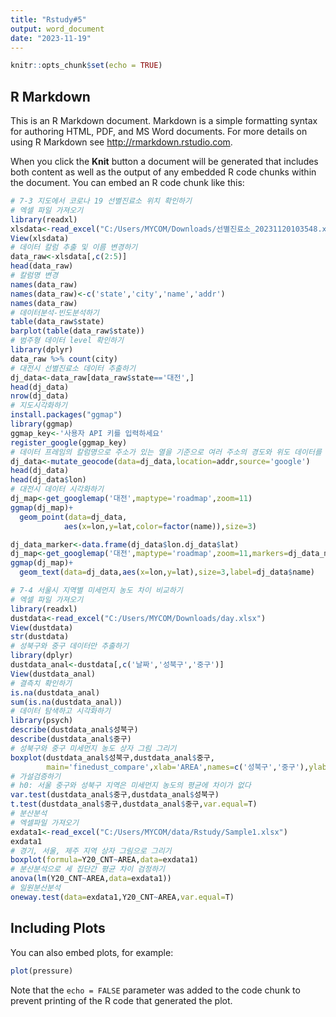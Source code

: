 ---
title: "Rstudy#5"
output: word_document
date: "2023-11-19"
---

```{r setup, include=FALSE}
knitr::opts_chunk$set(echo = TRUE)
```

## R Markdown

This is an R Markdown document. Markdown is a simple formatting syntax for authoring HTML, PDF, and MS Word documents. For more details on using R Markdown see <http://rmarkdown.rstudio.com>.

When you click the **Knit** button a document will be generated that includes both content as well as the output of any embedded R code chunks within the document. You can embed an R code chunk like this:

```{r}
# 7-3 지도에서 코로나 19 선별진료소 위치 확인하기
# 엑셀 파일 가져오기
library(readxl)
xlsdata<-read_excel("C:/Users/MYCOM/Downloads/선별진료소_20231120103548.xls")
View(xlsdata)
# 데이터 칼럼 추출 및 이름 변경하기
data_raw<-xlsdata[,c(2:5)]
head(data_raw)
# 칼럼명 변경
names(data_raw)
names(data_raw)<-c('state','city','name','addr')
names(data_raw)
# 데이터분석-빈도분석하기
table(data_raw$state)
barplot(table(data_raw$state))
# 범주형 데이터 level 확인하기
library(dplyr)
data_raw %>% count(city)
# 대전시 선별진료소 데이터 추출하기
dj_data<-data_raw[data_raw$state=='대전',]
head(dj_data)
nrow(dj_data)
# 지도시각화하기
install.packages("ggmap")
library(ggmap)
ggmap_key<-'사용자 API 키를 입력하세요'
register_google(ggmap_key)
# 데이터 프레임의 칼럼명으로 주소가 있는 열을 기준으로 여러 주소의 경도와 위도 데이터를 한번에 가져올 수 있음
dj_data<-mutate_geocode(data=dj_data,location=addr,source='google')
head(dj_data)
head(dj_data$lon)
# 대전시 데이터 시각화하기
dj_map<-get_googlemap('대전',maptype='roadmap',zoom=11)
ggmap(dj_map)+
  geom_point(data=dj_data,
            aes(x=lon,y=lat,color=factor(name)),size=3)

dj_data_marker<-data.frame(dj_data$lon.dj_data$lat)
dj_map<-get_googlemap('대전',maptype='roadmap',zoom=11,markers=dj_data_marker)
ggmap(dj_map)+
  geom_text(data=dj_data,aes(x=lon,y=lat),size=3,label=dj_data$name)
```


```{r}
# 7-4 서울시 지역별 미세먼지 농도 차이 비교하기
# 엑셀 파일 가져오기
library(readxl)
dustdata<-read_excel("C:/Users/MYCOM/Downloads/day.xlsx")
View(dustdata)
str(dustdata)
# 성북구와 중구 데이터만 추출하기
library(dplyr)
dustdata_anal<-dustdata[,c('날짜','성북구','중구')]
View(dustdata_anal)
# 결측치 확인하기
is.na(dustdata_anal)
sum(is.na(dustdata_anal))
# 데이터 탐색하고 시각화하기
library(psych)
describe(dustdata_anal$성북구)
describe(dustdata_anal$중구)
# 성북구와 중구 미세먼지 농도 상자 그림 그리기
boxplot(dustdata_anal$성북구,dustdata_anal$중구,
        main='finedust_compare',xlab='AREA',names=c('성북구','중구'),ylab='FINEDUST_PM',col=c('blue','green'))
# 가설검증하기
# h0: 서울 중구와 성북구 지역은 미세먼지 농도의 평균에 차이가 없다
var.test(dustdata_anal$중구,dustdata_anal$성북구)
t.test(dustdata_anal$중구,dustdata_anal$중구,var.equal=T)
# 분산분석
# 엑셀파일 가져오기
exdata1<-read_excel("C:/Users/MYCOM/data/Rstudy/Sample1.xlsx")
exdata1
# 경기, 서울, 제주 지역 상자 그림으로 그리기
boxplot(formula=Y20_CNT~AREA,data=exdata1)
# 분산분석으로 세 집단간 평균 차이 검정하기
anova(lm(Y20_CNT~AREA,data=exdata1))
# 일원분산분석
oneway.test(data=exdata1,Y20_CNT~AREA,var.equal=T)

```

## Including Plots

You can also embed plots, for example:

```{r pressure, echo=FALSE}
plot(pressure)
```

Note that the `echo = FALSE` parameter was added to the code chunk to prevent printing of the R code that generated the plot.
